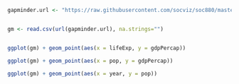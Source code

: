 
```r
gapminder.url <- "https://raw.githubusercontent.com/socviz/soc880/master/data/gapminder.csv"


gm <- read.csv(url(gapminder.url), na.strings="")


ggplot(gm) + geom_point(aes(x = lifeExp, y = gdpPercap))

ggplot(gm) + geom_point(aes(x = pop, y = gdpPercap))

ggplot(gm) + geom_point(aes(x = year, y = pop))
```